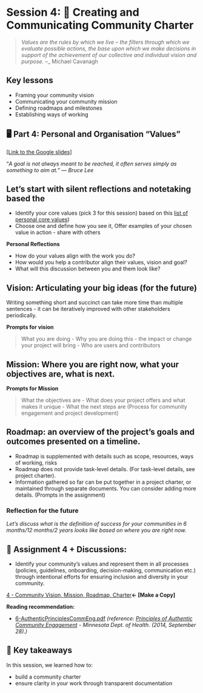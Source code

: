 # Session 4:  📜 Creating and Communicating Community Charter

> *Values are the rules by which we live – the filters through which we evaluate possible actions, the base upon which we make decisions in support of the achievement of our collective and individual vision and purpose.* –_ Michael Cavanagh

## Key lessons

* Framing your community vision
* Communicating your community mission
* Defining roadmaps and milestones
* Establishing ways of working

## 🖥 Part 4: Personal and Organisation “Values” 

[[Link to the Google slides]](https://docs.google.com/presentation/d/1JZt3HQMKg_6Eu3ctHH3PUv-9LgdTwFpyYhkrOwf5AUs/edit?usp=sharing)

"_A goal is not always meant to be reached, it often serves simply as something to aim at." ― Bruce Lee_

## Let's start with silent reflections and notetaking based the

* Identify your core values (pick 3 for this session) based on this [list of personal core values](https://thehappinessplanner.co.uk/pages/list-of-core-values))
* Choose one and define how you see it, Offer examples of your chosen value in action - share with others

**Personal Reflections**

* How do your values align with the work you do?
* How would you help a contributor align their values, vision and goal?
* What will this discussion between you and them look like?

## Vision: Articulating your big ideas (for the future)

Writing something short and succinct can take more time than multiple sentences - it can be iteratively improved with other stakeholders periodically.

**Prompts for vision**

> What you are doing - Why you are doing this - the impact or change your project will bring - Who are users and contributors

## Mission: Where you are right now, what your objectives are, what is next.

**Prompts for Mission**

> What the objectives are - What does your project offers and what makes it unique - What the next steps are (Process for community engagement and project development)

## Roadmap: an overview of the project's goals and outcomes presented on a timeline.

* Roadmap is supplemented with details such as scope, resources, ways of working, risks
* Roadmap does not provide task-level details. (For task-level details, see project charter).
* Information gathered so far can be put together in a project charter, or maintained through separate documents. You can consider adding more details. (Prompts in the assignment)

### Reflection for the future

*Let's discuss what is the definition of success for your communities in 6 months/12 months/2 years looks like based on where you are right now.*

## 📝 **Assignment 4 + Discussions:** 

* Identify your community's values and represent them in all processes (policies, guidelines, onboarding, decision-making, communication etc.) through intentional efforts for ensuring inclusion and diversity in your community.

[4 - Community Vision, Mission, Roadmap, Charter](https://docs.google.com/document/d/1c5NDGUnVc-L5DPop3UvpgOw3XuZHrY5B1wQ9mBWWoXg/edit?usp=sharing)**← [Make a Copy]**

**Reading recommendation:**

* [6-AuthenticPrinciplesCommEng.pdf](https://drive.google.com/file/d/1dzTWPNXwPCAMZJBiEBf0a4c_y9F3Bvk1/view?usp=sharing) _(reference:_ [_Principles of Authentic Community Engagement_](https://www.health.state.mn.us/communities/practice/resources/phqitoolbox/authenticprinciples.html) _- Minnesota Dept. of Health. (2014, September 28).)_

## 🏡 Key takeaways

In this session, we learned how to:

* build a community charter 
* ensure clarity in your work through transparent documentation